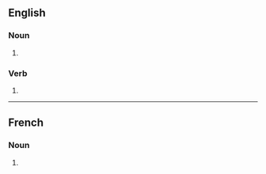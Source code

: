 ==English==

===Noun===
{{head|en|noun form}}

# {{plural of|bivouac|lang=en}}

===Verb===
{{head|en|verb form}}

# {{en-third-person singular of|bivouac}}

----

==French==

===Noun===
{{head|fr|noun plural form}}

# {{plural of|fr|bivouac}}